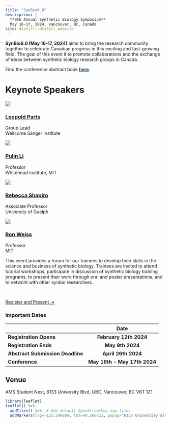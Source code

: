 ```yaml
---
title: "SynBio6.0"
description: |
  **6th Annual Synthetic Biology Symposium**  
  May 16-17, 2024, Vancouver, BC, Canada
site: distill::distill_website
---
```


<style type="text/css">


.d-title {
  background-image: url("images/ubc.jpg");
  background-size: cover; /* Cover the entire area */
  background-position: center; /* Center the background image */
  color: white;  /* Adjust text color for better visibility */
  text-align: center; /* Center the text */
}

</style>

<div class="center-text">

**SynBio6.0 (May 16-17, 2024)** aims to bring the research community together to celebrate Canadian progress in this exciting and fast-growing field. The goal of this event it to promote collaborations and the exchange of ideas between synthetic biology research groups in Canada. 

<div class="center-text">
  Find the conference abstract book <a href="path_to/SynBio Abstract Book.pdf"style="color: #133E67; font-weight: bold;"> here</a>.
  
</div>

# Keynote Speakers

<div class="organizers-container">
<div class="organizer-profile">
  ![](images/leo.jpg)
  <h3><a href="https://www.sanger.ac.uk/group/parts-group/" target="_blank">Leopold Parts</a></h3>
  Group Lead
  <br>
  Wellcome Sanger Institute
</div>
<div class="organizer-profile">
  ![](images/pulin.png)
  <h3><a href="https://lilab.wi.mit.edu/" target="_blank">Pulin Li</a></h3>
  Professor
  <br>
  Whitehead Institute, MIT
</div>

<div class="organizer-profile">
  ![](images/shapiro.jpg)
  <h3><a href="http://www.theshapirolab.com/" target="_blank">Rebecca Shapiro</a></h3>
  Associate Professor
  <br>
  University of Guelph
</div>

<div class="organizer-profile">
  ![](images/ron.jpeg)
  <h3><a href="weiss-lab.mit.edu" target="_blank">Ron Weiss</a></h3>
  Professor
  <br>
  MIT
</div>
</div>

This event provides a forum for our trainees to develop their skills in the science and business of synthetic biology. Trainees are invited to attend tutorial workshops, participate in discussion of synthetic biology training programs, to present their work through oral and poster presentations, and to network with other synbio researchers.

</div>

<br> 

<div class="center-text"">
<a href="registration.html" class="register-button">Register and Present →</a>
</div>

::: center-text
<h3>Important Dates</h3>

|                                  |             Date             |
|----------------------------------|:----------------------------:|
| **Registration Opens**           |    **February 12th 2024**    |
| **Registration Ends**            |       **May 9th 2024**       |
| **Abstract Submission Deadline** |     **April 26th 2024**      |
| **Conference**                   | **May 16th - May 17th 2024** |
:::

<div class="center-text">
## Venue

AMS Student Nest, 6133 University Blvd, UBC, Vancouver, BC V6T 1Z1
</div>


```r
library(leaflet)
leaflet() %>%
  addTiles() %>%  # Add default OpenStreetMap map tiles
  addMarkers(lng=-123.249804, lat=49.266421, popup="6133 University Blvd, UBC, Vancouver, BC")
```

